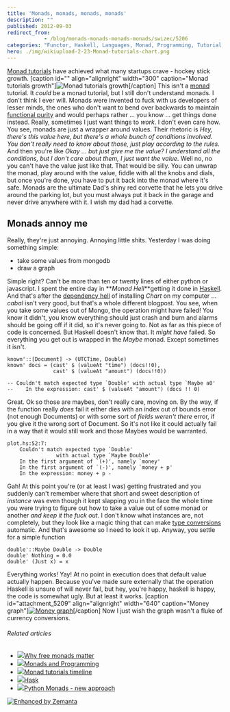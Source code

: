 ```yaml
---
title: 'Monads, monads, monads, monads'
description: ""
published: 2012-09-03
redirect_from: 
            - /blog/monads-monads-monads-monads/swizec/5206
categories: "Functor, Haskell, Languages, Monad, Programming, Tutorial, Uncategorized"
hero: ./img/wikiupload-2-23-Monad-tutorials-chart.png
---
```

[Monad tutorials](http://www.haskell.org/haskellwiki/Monad_tutorials_timeline) have achieved what many startups crave - hockey stick growth. \[caption id="" align="alignright" width="300" caption="Monad tutorials growth"]![Monad tutorials growth](./img/wikiupload-2-23-Monad-tutorials-chart.png "Monad tutorials growth")\[/caption] This isn't a [monad](http://en.wikipedia.org/wiki/Monad_%28functional_programming%29 "Monad (functional programming)") tutorial. It _could_ be a monad tutorial, but I still don't understand monads. I don't think I ever will. Monads were invented to fuck with us developers of lesser minds, the ones who don't want to bend over backwards to maintain [functional purity](http://en.wikipedia.org/wiki/Purely_functional "Purely functional") and would perhaps rather ... you know ... get things done instead. Really, sometimes I just want things to _work_. I don't even care how. You see, monads are just a wrapper around values. Their rhetoric is _Hey, there's this value here, but there's a whole bunch of conditions involved. You don't really need to know about those, just play according to the rules_. And then you're like _Okay ... but just give me the value? I understand all the conditions, but I don't care about them, I just want the value._ Well no, no you can't have the value just like that. That would be silly. You can unwrap the monad, play around with the value, fiddle with all the knobs and dials, but once you're done, you have to put it back into the monad where it's safe. Monads are the ultimate Dad's shiny red corvette that he lets you drive around the parking lot, but you must always put it back in the garage and never drive anywhere with it. I wish my dad had a corvette.

## Monads annoy me

Really, they're just annoying. Annoying little shits. Yesterday I was doing something simple:

- take some values from mongodb
- draw a graph

Simple right? Can't be more than ten or twenty lines of either python or javascript. I spent the entire day in **_Monad Hell_**getting it done in [Haskell](http://haskell.org "Haskell (programming language)"). And that's after the [dependency hell](http://en.wikipedia.org/wiki/Dependency_hell "Dependency hell") of installing _Chart_ on my computer ... _cabal_ isn't very good, but that's a whole different blogpost. You see, when you take some values out of Mongo, the operation might have failed! You know it didn't, you know everything should just crash and burn and alarms should be going off if it did, so it's never going to. Not as far as this piece of code is concerned. But Haskell doesn't know that. It _might have_ failed. So everything you get out is wrapped in the _Maybe_ monad. Except sometimes it isn't.

```
known'::[Document] -> (UTCTime, Double)
known' docs = (cast' $ (valueAt "time") (docs!!0),
               cast' $ (valueAt "amount") (docs!!0))

-- Couldn't match expected type `Double' with actual type `Maybe a0'
--    In the expression: cast' $ (valueAt "amount") (docs !! 0)
```

Great. Ok so those are maybes, don't really care, moving on. By the way, if the function really _does_ fail it either dies with an index out of bounds error (not enough Documents) or with some sort of _fields weren't there_ error, if you give it the wrong sort of Document. So it's not like it could actually fail in a way that it would still work and those Maybes would be warranted.

```
plot.hs:52:7:
    Couldn't match expected type `Double'
                with actual type `Maybe Double'
    In the first argument of `(+)', namely `money'
    In the first argument of `(-)', namely `money + p'
    In the expression: money + p -
```

Gah! At this point you're (or at least I was) getting frustrated and you suddenly can't remember where that short and sweet description of _instance_ was even though it kept slapping you in the face the whole time you were trying to figure out how to take a value out of some monad or another _and keep it the fuck out._ I don't know what instances are, not completely, but they look like a magic thing that can make [type conversions](http://en.wikipedia.org/wiki/Type_conversion "Type conversion") automatic. And that's awesome so I need to look it up. Anyway, you settle for a simple function

```
double'::Maybe Double -> Double
double' Nothing = 0.0
double' (Just x) = x
```

Everything works! Yay! At no point in execution does that default value actually happen. Because you've made sure externally that the operation Haskell is unsure of will never fail, but hey, you're happy, haskell is happy, the code is somewhat ugly. But at least it works. \[caption id="attachment_5209" align="alignright" width="640" caption="Money graph"][![Money graph](http://swizec.com/blog/wp-content/uploads/2012/09/graph1.png "Money graph")](./img/blog-wp-content-uploads-2012-09-graph1.png)\[/caption] Now I just wish the graph wasn't a fluke of currency conversions.

###### Related articles

- [![](http://i.zemanta.com/noimg_38_80_80.jpg)](http://www.haskellforall.com/2012/06/you-could-have-invented-free-monads.html)[Why free monads matter](http://www.haskellforall.com/2012/06/you-could-have-invented-free-monads.html)
- [![](http://i.zemanta.com/107656675_80_80.jpg)](http://scientopia.org/blogs/goodmath/2012/08/19/monads-and-programming/)[Monads and Programming](http://scientopia.org/blogs/goodmath/2012/08/19/monads-and-programming/)
- [![](http://i.zemanta.com/noimg_55_80_80.jpg)](http://www.haskell.org/haskellwiki/index.php?title=Monad_tutorials_timeline&diff=49591&oldid=prev)[Monad tutorials timeline](http://www.haskell.org/haskellwiki/index.php?title=Monad_tutorials_timeline&diff=49591&oldid=prev)
- [![](http://i.zemanta.com/noimg_89_80_80.jpg)](http://www.haskell.org/haskellwiki/index.php?title=Hask&diff=49966&oldid=prev)[Hask](http://www.haskell.org/haskellwiki/index.php?title=Hask&diff=49966&oldid=prev)
- [![](http://i.zemanta.com/noimg_12_80_80.jpg)](http://unfoldthat.com/2011/04/02/python-monads.html)[Python Monads - new approach](http://unfoldthat.com/2011/04/02/python-monads.html)

[![Enhanced by Zemanta](http://img.zemanta.com/zemified_e.png?x-id=bb1fb710-d766-4afc-8466-3a22e2ebd230)](http://www.zemanta.com/?px "Enhanced by Zemanta")